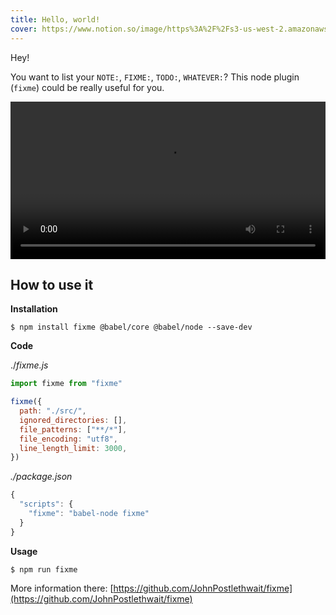 ```yaml
---
title: Hello, world!
cover: https://www.notion.so/image/https%3A%2F%2Fs3-us-west-2.amazonaws.com%2Fpublic.notion-static.com%2Faaa954aa-659e-40ce-989e-c6faed608b53%2Flindsay-moe-526857-unsplash.jpg?table=block&id=20f83114-dc15-488e-b568-4c8c29821a4b&width=1930&cache=v2
---
```


Hey!

You want to list your `NOTE:`, `FIXME:`, `TODO:`, `WHATEVER:`? This node plugin (`fixme`) could be really useful for you.

<video style="width: 100%;" src="/files/fixme.js/video.mp4" controls></video>

## How to use it

**Installation**

`$ npm install fixme @babel/core @babel/node --save-dev`

**Code**

./_fixme.js_

```js
import fixme from "fixme"

fixme({
  path: "./src/",
  ignored_directories: [],
  file_patterns: ["**/*"],
  file_encoding: "utf8",
  line_length_limit: 3000,
})
```

_./package.json_

```js
{
  "scripts": {
    "fixme": "babel-node fixme"
  }
}
```

**Usage**

`$ npm run fixme`

More information there: [https://github.com/JohnPostlethwait/fixme](https://github.com/JohnPostlethwait/fixme)
